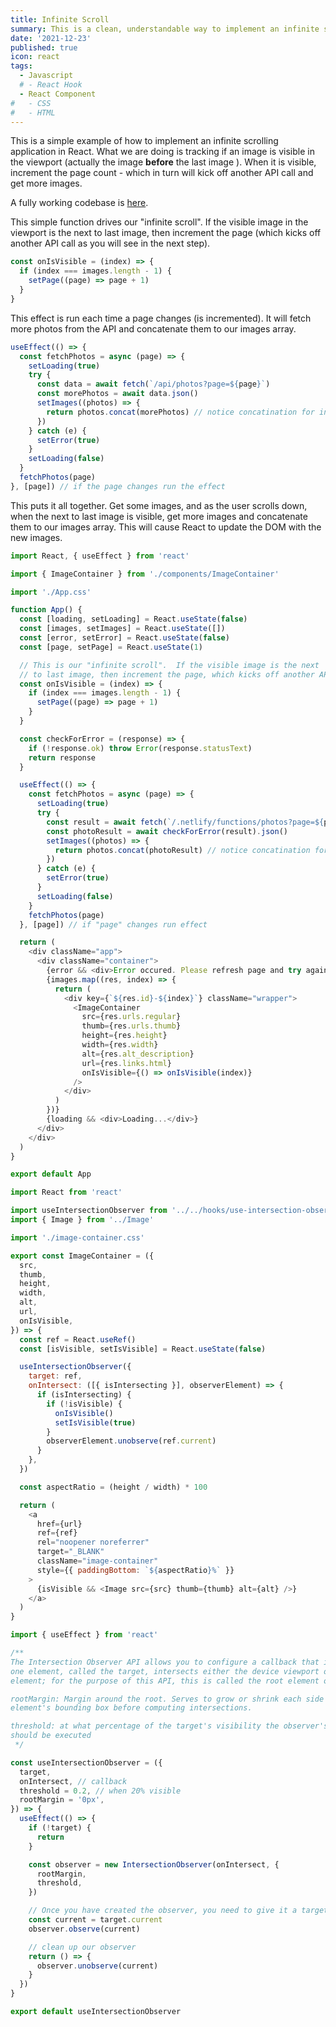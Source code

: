 ```yaml
---
title: Infinite Scroll
summary: This is a clean, understandable way to implement an infinite scroll in a React/Next application. Cheers!
date: '2021-12-23'
published: true
icon: react
tags:
  - Javascript
  # - React Hook
  - React Component
#   - CSS
#   - HTML
---
```


This is a simple example of how to implement an infinite scrolling application in React. What we are doing is tracking if an image is visible in the viewport (actually the image **before** the last image ). When it is visible, increment the page count - which in turn will kick off another API call and get more images.

A fully working codebase is [here](https://github.com/dstroot/react-infinite-scroll).

<Step number={1} title='The "driver" function' />

This simple function drives our "infinite scroll". If the visible image in the viewport is the next to last image, then increment the page (which kicks off another API call as you will see in the next step).

<CodeBlock>

```js title="isVisible.js"
const onIsVisible = (index) => {
  if (index === images.length - 1) {
    setPage((page) => page + 1)
  }
}
```

</CodeBlock>

<Step
  number={2}
  title="When the page changes run the effect and get more photos!"
/>

This effect is run each time a page changes (is incremented). It will fetch more photos from the API and concatenate them to our images array.

<CodeBlock>

```js title="loadMore.js"
useEffect(() => {
  const fetchPhotos = async (page) => {
    setLoading(true)
    try {
      const data = await fetch(`/api/photos?page=${page}`)
      const morePhotos = await data.json()
      setImages((photos) => {
        return photos.concat(morePhotos) // notice concatination for infinite scroll
      })
    } catch (e) {
      setError(true)
    }
    setLoading(false)
  }
  fetchPhotos(page)
}, [page]) // if the page changes run the effect
```

</CodeBlock>

<Step number={3} title="Map the array of images" />

This puts it all together. Get some images, and as the user scrolls down, when the next to last image is visible, get more images and concatenate them to our images array. This will cause React to update the DOM with the new images.

<CodeBlock>

```js title="example.js"
import React, { useEffect } from 'react'

import { ImageContainer } from './components/ImageContainer'

import './App.css'

function App() {
  const [loading, setLoading] = React.useState(false)
  const [images, setImages] = React.useState([])
  const [error, setError] = React.useState(false)
  const [page, setPage] = React.useState(1)

  // This is our "infinite scroll".  If the visible image is the next
  // to last image, then increment the page, which kicks off another API call
  const onIsVisible = (index) => {
    if (index === images.length - 1) {
      setPage((page) => page + 1)
    }
  }

  const checkForError = (response) => {
    if (!response.ok) throw Error(response.statusText)
    return response
  }

  useEffect(() => {
    const fetchPhotos = async (page) => {
      setLoading(true)
      try {
        const result = await fetch(`/.netlify/functions/photos?page=${page}`)
        const photoResult = await checkForError(result).json()
        setImages((photos) => {
          return photos.concat(photoResult) // notice concatination for infinite scroll
        })
      } catch (e) {
        setError(true)
      }
      setLoading(false)
    }
    fetchPhotos(page)
  }, [page]) // if "page" changes run effect

  return (
    <div className="app">
      <div className="container">
        {error && <div>Error occured. Please refresh page and try again.</div>}
        {images.map((res, index) => {
          return (
            <div key={`${res.id}-${index}`} className="wrapper">
              <ImageContainer
                src={res.urls.regular}
                thumb={res.urls.thumb}
                height={res.height}
                width={res.width}
                alt={res.alt_description}
                url={res.links.html}
                onIsVisible={() => onIsVisible(index)}
              />
            </div>
          )
        })}
        {loading && <div>Loading...</div>}
      </div>
    </div>
  )
}

export default App
```

</CodeBlock>

<CodeBlock>

```js title="ImageContainer.js"
import React from 'react'

import useIntersectionObserver from '../../hooks/use-intersection-observer'
import { Image } from '../Image'

import './image-container.css'

export const ImageContainer = ({
  src,
  thumb,
  height,
  width,
  alt,
  url,
  onIsVisible,
}) => {
  const ref = React.useRef()
  const [isVisible, setIsVisible] = React.useState(false)

  useIntersectionObserver({
    target: ref,
    onIntersect: ([{ isIntersecting }], observerElement) => {
      if (isIntersecting) {
        if (!isVisible) {
          onIsVisible()
          setIsVisible(true)
        }
        observerElement.unobserve(ref.current)
      }
    },
  })

  const aspectRatio = (height / width) * 100

  return (
    <a
      href={url}
      ref={ref}
      rel="noopener noreferrer"
      target="_BLANK"
      className="image-container"
      style={{ paddingBottom: `${aspectRatio}%` }}
    >
      {isVisible && <Image src={src} thumb={thumb} alt={alt} />}
    </a>
  )
}
```

</CodeBlock>

<CodeBlock>

```js title="useIntersectionObserver.js"
import { useEffect } from 'react'

/**
The Intersection Observer API allows you to configure a callback that is called whenever
one element, called the target, intersects either the device viewport or a specified
element; for the purpose of this API, this is called the root element or root.

rootMargin: Margin around the root. Serves to grow or shrink each side of the root
element's bounding box before computing intersections.

threshold: at what percentage of the target's visibility the observer's callback
should be executed
 */

const useIntersectionObserver = ({
  target,
  onIntersect, // callback
  threshold = 0.2, // when 20% visible
  rootMargin = '0px',
}) => {
  useEffect(() => {
    if (!target) {
      return
    }

    const observer = new IntersectionObserver(onIntersect, {
      rootMargin,
      threshold,
    })

    // Once you have created the observer, you need to give it a target element to watch
    const current = target.current
    observer.observe(current)

    // clean up our observer
    return () => {
      observer.unobserve(current)
    }
  })
}

export default useIntersectionObserver
```

</CodeBlock>
